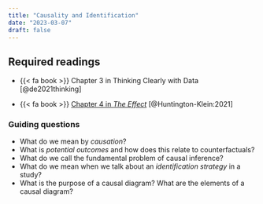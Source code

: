 ```yaml
---
title: "Causality and Identification"
date: "2023-03-07"
draft: false 
---
```


## Required readings

-  {{< fa book >}} Chapter 3 in Thinking Clearly with Data [@de2021thinking]

- {{< fa book >}} [Chapter 4 in *The Effect*](https://theeffectbook.net/ch-DescribingRelationships.html) [@Huntington-Klein:2021]

### Guiding questions

-   What do we mean by _causation_? 
-   What is _potential outcomes_ and how does this relate to counterfactuals? 
-   What do we call the fundamental problem of causal inference? 
-   What do we mean when we talk about an *identification strategy* in a study? 
-   What is the purpose of a causal diagram? What are the elements of a causal diagram? 


